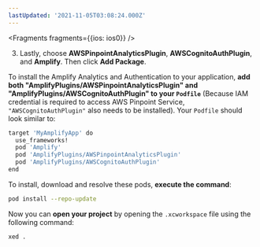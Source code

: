 ```yaml
---
lastUpdated: '2021-11-05T03:08:24.000Z'
---
```

<BlockSwitcher>

<Block name="Swift Package Manager">


<Fragments fragments={{ios: ios0}} />

3. Lastly, choose **AWSPinpointAnalyticsPlugin**, **AWSCognitoAuthPlugin**, and **Amplify**. Then click **Add Package**.

</Block>

<Block name="CocoaPods">

To install the Amplify Analytics and Authentication to your application, **add both "AmplifyPlugins/AWSPinpointAnalyticsPlugin" and "AmplifyPlugins/AWSCognitoAuthPlugin" to your `Podfile`** (Because IAM credential is required to access AWS Pinpoint Service, `"AWSCognitoAuthPlugin"` also needs to be installed). Your `Podfile` should look similar to:

```bash
target 'MyAmplifyApp' do
  use_frameworks!
  pod 'Amplify'
  pod 'AmplifyPlugins/AWSPinpointAnalyticsPlugin'
  pod 'AmplifyPlugins/AWSCognitoAuthPlugin'
end
```

To install, download and resolve these pods, **execute the command**:

```bash
pod install --repo-update
```

Now you can **open your project** by opening the `.xcworkspace` file using the following command:

```bash
xed .
```

</Block>

</BlockSwitcher>
